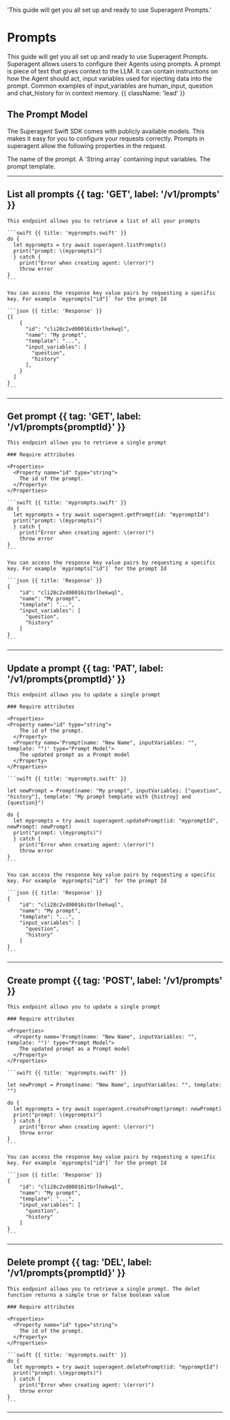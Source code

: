 
<HeroPattern />

  'This guide will get you all set up and ready to use Superagent Prompts.'

# Prompts

This guide will get you all set up and ready to use Superagent Prompts. Superagent allows users to configure their Agents using prompts. A prompt is piece of text that gives context to the LLM. It can contain instructions on how the Agent should act, input variables used for injecting data into the prompt. Common examples of input_variables are human_input, question and chat_history for in context memory. {{ className: 'lead' }}

## The Prompt Model

The Superagent Swift SDK comes with publicly available models. This makes it easy for you to configure your requests correctly.
Prompts in superagent allow the following properties in the request.

<Properties>
  <Property name="name" type="string">
    The name of the prompt.
  </Property>
  <Property name="inputVariables" type="array of strings">
    A `String array` containing input variables.
  </Property>
  <Property name="template" type="string">
    The prompt template.
  </Property>
</Properties>

---

## List all prompts {{ tag: 'GET', label: '/v1/prompts' }}

<Row>
  <Col>

    This endpoint allows you to retrieve a list of all your prompts

    ```swift {{ title: 'myprompts.swift' }}
    do {
      let myprompts = try await superagent.listPrompts()
      print("prompt: \(myprompts)")
      } catch {
        print("Error when creating agent: \(error)")
        throw error
    }
    ```
  </Col>
  <Col sticky>

    You can access the response key value pairs by requesting a specific key. For example `myprompts["id"]` for the prompt Id

    ```json {{ title: 'Response' }}
    {[
        {
          "id": "cli28c2vd00016itbrlhekwql",
          "name": "My prompt",
          "template": "...",
          "input_variables": [
            "question",
            "history"
          ],
        }
      ]
    }
    ```

  </Col>
</Row>

---

## Get prompt {{ tag: 'GET', label: '/v1/prompts{promptId}' }}

<Row>
  <Col>

    This endpoint allows you to retrieve a single prompt

    ### Require attributes
    
    <Properties>
      <Property name="id" type="string">
        The id of the prompt.
      </Property>
    </Properties>

    ```swift {{ title: 'myprompts.swift' }}
    do {
      let myprompts = try await superagent.getPrompt(id: "mypromptId")
      print("prompt: \(myprompts)")
      } catch {
        print("Error when creating agent: \(error)")
        throw error
    }
    ```
  </Col>
  <Col sticky>

    You can access the response key value pairs by requesting a specific key. For example `myprompts["id"]` for the prompt Id

    ```json {{ title: 'Response' }}
    {
        "id": "cli28c2vd00016itbrlhekwql",
        "name": "My prompt",
        "template": "...",
        "input_variables": [
          "question",
          "history"
        ]
    }
    ```

  </Col>
</Row>

---

## Update a prompt {{ tag: 'PAT', label: '/v1/prompts{promptId}' }}

<Row>
  <Col>

    This endpoint allows you to update a single prompt

    ### Require attributes
    
    <Properties>
    <Property name="id" type="string">
        The id of the prompt.
      </Property>
      <Property name='Prompt(name: "New Name", inputVariables: "", template: "")' type="Prompt Model">
        The updated prompt as a Prompt model
      </Property>
    </Properties>

    ```swift {{ title: 'myprompts.swift' }}

    let newPrompt = Prompt(name: "My prompt", inputVariables: ["question", "history"], template: "My prompt template with {histroy} and {question}")

    do {
      let myprompts = try await superagent.updatePrompt(id: "mypromptId", newPrompt: newPrompt)
      print("prompt: \(myprompts)")
      } catch {
        print("Error when creating agent: \(error)")
        throw error
    }
    ```
  </Col>
  <Col sticky>

    You can access the response key value pairs by requesting a specific key. For example `myprompts["id"]` for the prompt Id

    ```json {{ title: 'Response' }}
    {
        "id": "cli28c2vd00016itbrlhekwql",
        "name": "My prompt",
        "template": "...",
        "input_variables": [
          "question",
          "history"
        ]
    }
    ```

  </Col>
</Row>

---

## Create prompt {{ tag: 'POST', label: '/v1/prompts' }}

<Row>
  <Col>

    This endpoint allows you to update a single prompt

    ### Require attributes
    
    <Properties>
      <Property name='Prompt(name: "New Name", inputVariables: "", template: "")' type="Prompt Model">
        The updated prompt as a Prompt model
      </Property>
    </Properties>

    ```swift {{ title: 'myprompts.swift' }}

    let newPrompt = Prompt(name: "New Name", inputVariables: "", template: "")

    do {
      let myprompts = try await superagent.createPrompt(prompt: newPrompt)
      print("prompt: \(myprompts)")
      } catch {
        print("Error when creating agent: \(error)")
        throw error
    }
    ```
  </Col>
  <Col sticky>

    You can access the response key value pairs by requesting a specific key. For example `myprompts["id"]` for the prompt Id

    ```json {{ title: 'Response' }}
    {
        "id": "cli28c2vd00016itbrlhekwql",
        "name": "My prompt",
        "template": "...",
        "input_variables": [
          "question",
          "history"
        ]
    }
    ```

  </Col>
</Row>

---

## Delete prompt {{ tag: 'DEL', label: '/v1/prompts{promptId}' }}

    This endpoint allows you to retrieve a single prompt. The delet function returns a simple true or false boolean value

    ### Require attributes
    
    <Properties>
      <Property name="id" type="string">
        The id of the prompt.
      </Property>
    </Properties>

    ```swift {{ title: 'myprompts.swift' }}
    do {
      let myprompts = try await superagent.deletePrompt(id: "mypromptId")
      print("prompt: \(myprompts)")
      } catch {
        print("Error when creating agent: \(error)")
        throw error
    }
    ```

---